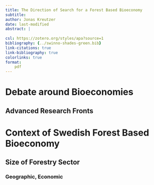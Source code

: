 ```yaml
---
title: The Direction of Search for a Forest Based Bioeconomy
subtitle: 
author: Jonas Kreutzer
date: last-modified
abstract: |
    
csl: https://zotero.org/styles/apa?source=1
bibliography: {../swinno-shades-green.bib}
link-citations: true
link-bibliography: true
colorlinks: true
format:
    pdf
---
```


# Debate around Bioeconomies

## Advanced Research Fronts

# Context of Swedish Forest Based Bioeconomy

## Size of Forestry Sector 

### Geographic, Economic
